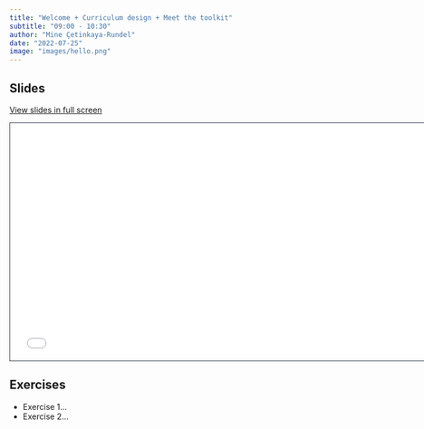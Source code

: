 ```yaml
---
title: "Welcome + Curriculum design + Meet the toolkit"
subtitle: "09:00 - 10:30"
author: "Mine Çetinkaya-Rundel"
date: "2022-07-25"
image: "images/hello.png"
---
```


## Slides

[View slides in full screen](../materials/01-welcome/index.html)

```{=html}
<iframe class="slide-deck" src="../materials/01-welcome/" height="420" width="747" style="border: 1px solid #2e3846;"></iframe>
```
## Exercises

-   Exercise 1...
-   Exercise 2...
